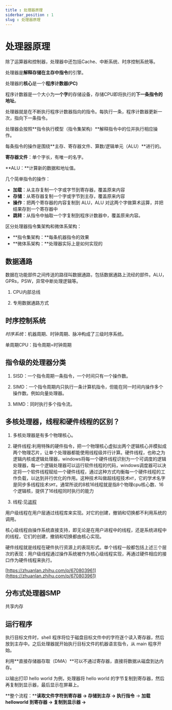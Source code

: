 ```yaml
---
title : 处理器原理
siderbar_position : 1
slug : 处理器原理
---
```

# 处理器原理

除了运算器和控制器，处理器中还包括Cache、中断系统、时序控制系统等。



处理器是**解释存储在主存中指令**的引擎。

处理器的**核心**是一个**程序计数器(PC)**

程序计数器是一个大小为**一个字**的存储设备，存储CPU即将执行的**下一条指令的地址**。

处理器就是在不断执行程序计数器指向的指令。每执行一条，程序计数器更新一次，指向下一条指令。

处理器会按照**指令执行模型（指令集架构）**解释指令中的位并执行相应操作。

每条指令的操作是围绕**主存、寄存器文件、算数/逻辑单元（ALU）**进行的。

**寄存器文件**：单个字长，有唯一的名字。

**ALU：**计算新的数据和地址值。

几个简单指令的操作：

-   **加载**：从主存复制一个字或字节到寄存器，覆盖原来内容
-   **存储**：从寄存器复制一个字或字节到主存，覆盖原来内容
-   **操作**：把两个寄存器的内容复制到 ALU，ALU 对这两个字做算术运算，并把结果存到一个寄存器中
-   **跳转**：从指令中抽取一个字复制到程序计数器中，覆盖原来内容。

区分处理器指令集架构和微体系架构：

-   **指令集架构：**每条机器指令的效果
-   **微体系架构：**处理器实际上是如何实现的

## 数据通路

数据在功能部件之间传送的路径叫数据通路，包括数据通路上流经的部件。ALU，GPRs，PSW，异常中断处理逻辑等。

1. CPU内部总线

2. 专用数据通路方式

## 时序控制系统

*时序系统*：机器周期、时钟周期、脉冲构成了三级时序系统。

单周期CPU：指令周期=时钟周期

## 指令级的处理器分类

1. SISD：一个指令周期一条指令，一个时间只有一个操作数。

2. SIMD：一个指令周期内只执行一条计算机指令，但能在同一时间内操作多个操作数。例如向量处理器。

3. MIMD：同时执行多个指令流。

## 多核处理器，线程和硬件线程的区别？

1. 多核处理器是有多个物理核心。

2. 硬件线程:利用特殊的硬件指令，把一个物理核心虚拟出两个逻辑核心并模拟成两个物理芯片，让单个处理器都能使用线程级并行计算。硬件线程，也称之为逻辑内核或逻辑处理器，windows将每一个硬件线程识别为一个可调度的逻辑处理器，每一个逻辑处理器可以运行软件线程的代码，windows调度器可以决定将一个软件线程赋给一个硬件线程，通过这种方式均衡每一个硬件线程的工作负载，以达到并行优化的作用。这种技术叫做超线程技术`HT`，它的学术名字是同步多线程技术`SMT`。通常所说的8核16线程就是指8个物理cpu核心数、16个逻辑核，提供了16线程同时执行的能力

3. 线程:见[进程](https://www.yuque.com/wangenius/zponua/yka59lb35lykorx5)

用户级线程在用户层通过线程库来实现。对它的创建，撤销和切换都不利用系统的调用。

核心级线程由操作系统直接支持，即无论是在用户进程中的线程，还是系统进程中的线程，它们的创建，撤销和切换都由核心实现。

硬件线程就是线程在硬件执行资源上的表现形式。单个线程一般都包括上述三个层次的表现：用户级线程通过操作系统被作为核心级线程实现，再通过硬件相应的接口作为硬件线程来执行。

[https://zhuanlan.zhihu.com/p/670803961](https://zhuanlan.zhihu.com/p/670803961)

## 分布式处理器SMP

共享内存



## 运行程序

执行目标文件时，shell 程序将位于磁盘目标文件中的字符逐个读入寄存器，然后放到主存中。之后处理器就开始执行目标文件的机器语言指令，从 main 程序开始。

利用**直接存储器存取（DMA）**可以不通过寄存器，直接将数据从磁盘到达内存。

以输出打印 hello world 为例，处理器将 hello world 的字节复制到寄存器，然后再复制到显示器，最后显示在屏幕上。

**整个流程：****读取文件字符到寄存器 → 存储到主存  → 执行指令**  →  **加载 helloworld 到寄存器 → 复制到显示器 →** 
